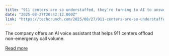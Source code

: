 ```yaml
---
title: "911 centers are so understaffed, they’re turning to AI to answer calls"
date: "2025-08-27T20:42:12.000Z"
link: "https://techcrunch.com/2025/08/27/911-centers-are-so-understaffed-theyre-turning-to-ai-to-answer-calls/"
---
```


The company offers an AI voice assistant that helps 911 centers offload non-emergency call volume.

[Read more](https://techcrunch.com/2025/08/27/911-centers-are-so-understaffed-theyre-turning-to-ai-to-answer-calls/)
